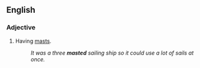 ==English==
===Adjective===
{{en-adj|-}}

#Having [[mast]]s.
#:''It was a three '''masted''' sailing ship so it could use a lot of sails at once.''